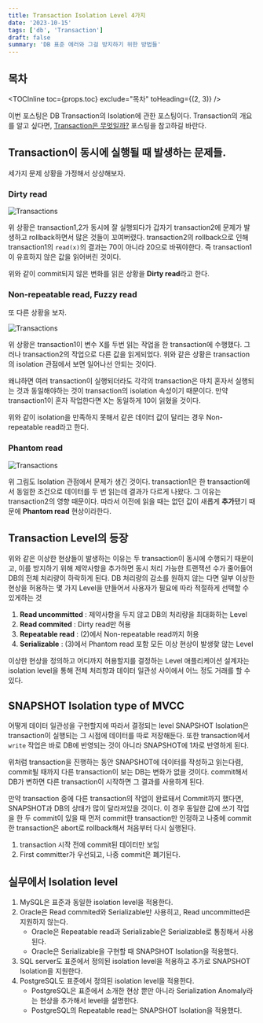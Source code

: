 ```yaml
---
title: Transaction Isolation Level 4가지
date: '2023-10-15'
tags: ['db', 'Transaction']
draft: false
summary: 'DB 표준 에러와 그걸 방지하기 위한 방법들'
---
```


## 목차

<TOCInline toc={props.toc} exclude="목차" toHeading={(2, 3)} />

이번 포스팅은 DB Transaction의 Isolation에 관한 포스팅이다. Transaction의 개요를 알고 싶다면, [Transaction은 무엇일까?](/blog/db/what-is-transaction) 포스팅을 참고하길 바란다.

## Transaction이 동시에 실행될 때 발생하는 문제들.

세가지 문제 상황을 가정해서 상상해보자.

### Dirty read

<img alt="Transactions" src="/static/images/db/db-transactions.png" />

위 상황은 transaction1,2가 동시에 잘 실행되다가 갑자기 transaction2에 문제가 발생하고 rollback하면서 많은 것들이 꼬여버렸다.
transaction2의 rollback으로 인해 transaction1의 `read(x)`의 결과는 70이 아니라 20으로 바꿔야한다. 즉 transaction1이 유효하지 않은 값을 읽어버린 것이다.

위와 같이 commit되지 않은 변화를 읽은 상황을 **Dirty read**라고 한다.

### Non-repeatable read, Fuzzy read

또 다른 상황을 보자.

<img alt="Transactions" src="/static/images/db/db-isolation.png" />

위 상황은 transaction1이 변수 X를 두번 읽는 작업을 한 transaction에 수행했다. 그러나 transaction2의 작업으로 다른 값을 읽게되었다.
위와 같은 상황은 transaction의 isolation 관점에서 보면 일어나선 안되는 것이다.

왜냐하면 여러 transaction이 실행되더라도 각각의 transaction은 마치 혼자서 실행되는 것과 동일해야하는 것이 transaction의 isolation 속성이기 때문이다.
만약 transaction1이 혼자 작업한다면 X는 동일하게 10이 읽혔을 것이다.

위와 같이 isolation을 만족하지 못해서 같은 데이터 값이 달리는 경우 Non-repeatable read라고 한다.

### Phantom read

<img alt="Transactions" src="/static/images/db/db-phantom-read.png" />

위 그림도 Isolation 관점에서 문제가 생긴 것이다. transaction1은 한 transaction에서 동일한 조건으로 데이터를 두 번 읽는데 결과가 다르게 나왔다. 그 이유는 transaction2의 영향 때문이다.
따라서 이전에 읽을 때는 없던 값이 새롭게 **추가**됐기 때문에 **Phantom read** 현상이라한다.

## Transaction Level의 등장

위와 같은 이상한 현상들이 발생하는 이유는 두 transaction이 동시에 수행되기 때문이고, 이를 방지하기 위해 제약사항을 추가하면 동시 처리 가능한 트랜잭션 수가 줄어들어 DB의 전체 처리량이 하락하게 된다.
DB 처리량의 감소를 원하지 않는 다면 일부 이상한 현상을 허용하는 몇 가지 Level을 만들어서 사용자가 필요에 따라 적절하게 선택할 수 있게하는 것

1. **Read uncommitted** : 제약사항을 두지 않고 DB의 처리량을 최대화하는 Level
2. **Read commited** : Dirty read만 허용
3. **Repeatable read** : (2)에서 Non-repeatable read까지 허용
4. **Serializable** : (3)에서 Phantom read 포함 모든 이상 현상이 발생핮 않는 Level

이상한 현상을 정의하고 어디까지 허용할지를 결정하는 Level
애플리케이션 설계자는 isolation level을 통해 전체 처리향과 데이터 일관성 사이에서 어느 정도 거래를 할 수 있다.

## SNAPSHOT Isolation type of MVCC

어떻게 데이터 일관성을 구현할지에 따라서 결정되는 level
SNAPSHOT Isolation은 transaction이 실행되는 그 시점에 데이터를 따로 저장해둔다.
또한 transaction에서 `write` 작업은 바로 DB에 반영되는 것이 아니라 SNAPSHOT에 1차로 반영하게 된다.

위처럼 transaction을 진행하는 동안 SNAPSHOT에 데이터를 작성하고 읽는다렴, commit될 때까지 다른 transaction이 보는 DB는 변화가 없을 것이다.
commit해서 DB가 변하면 다른 transaction이 시작하면 그 결과를 사용하게 된다.

만약 transaction 중에 다른 transaction의 작업이 완료돼서 Commit까지 했다면, SNAPSHOT과 DB의 상태가 많이 달라져있을 것이다.
이 경우 동일한 값에 쓰기 작업을 한 두 commit이 있을 때 먼저 commit한 transaction만 인정하고 나중에 commit한 transaction은 abort로 rollback해서 처음부터 다시 실행된다.

1. transaction 시작 전에 commit된 데이터만 보임
2. First committer가 우선되고, 나중 commit은 폐기된다.

## 실무에서 Isolation level

1. MySQL은 표준과 동일한 isolation level을 적용한다.
2. Oracle은 Read commited와 Serializable만 사용히고, Read uncommitted은 지원하지 않는다.
   - Oracle은 Repeatable read과 Serializable은 Serializable로 통칭해서 사용된다.
   - Oracle은 Serializable을 구현할 때 SNAPSHOT Isolation을 적용했다.
3. SQL server도 표준에서 정의된 isolation level을 적용하고 추가로 SNAPSHOT Isolation을 지원한다.
4. PostgreSQL도 표준에서 정의된 isolation level을 적용한다.
   - PostgreSQL은 표준에서 소개한 현상 뿐만 아니라 Serialization Anomaly라는 현상을 추가해서 level을 설명한다.
   - PostgreSQL의 Repeatable read는 SNAPSHOT Isolation을 적용했다.
